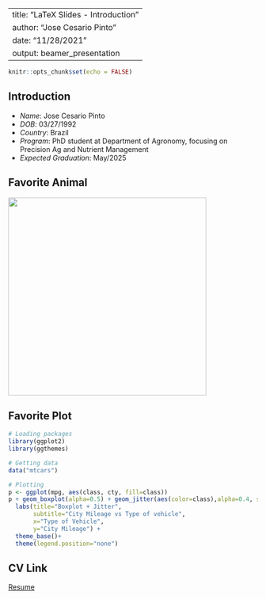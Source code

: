 
---
title: "LaTeX Slides - Introduction"
author: "Jose Cesario Pinto"
date: "11/28/2021"
output: beamer_presentation
---

```r
knitr::opts_chunk$set(echo = FALSE)
```

## Introduction

- *Name*: Jose Cesario Pinto
- *DOB*: 03/27/1992
- *Country*: Brazil
- *Program*: PhD student at Department of Agronomy, focusing on Precision Ag and Nutrient Management
- *Expected Graduation*: May/2025

## Favorite Animal

![](Image/Dog.jpeg){width="400"}

## Favorite Plot

```r
# Loading packages
library(ggplot2)
library(ggthemes)

# Getting data
data("mtcars")

# Plotting
p <- ggplot(mpg, aes(class, cty, fill=class))
p + geom_boxplot(alpha=0.5) + geom_jitter(aes(color=class),alpha=0.4, size=2) +
  labs(title="Boxplot + Jitter", 
       subtitle="City Mileage vs Type of vehicle",
       x="Type of Vehicle",
       y="City Mileage") +
  theme_base()+
  theme(legend.position="none")

```
## CV Link

[Resume](add link here)
